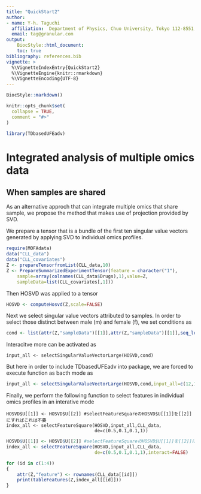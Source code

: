 ```yaml
---
title: "QuickStart2"
author:
- name: Y-h. Taguchi
  affiliation:  Department of Physics, Chuo University, Tokyo 112-8551, Japan
  email: tag@granular.com
output:   
    BiocStyle::html_document:
    toc: true
bibliography: references.bib
vignette: >
  %\VignetteIndexEntry{QuickStart2}
  %\VignetteEngine{knitr::rmarkdown}
  %\VignetteEncoding{UTF-8}
---
```


```r
BiocStyle::markdown()
```

```r
knitr::opts_chunk$set(
  collapse = TRUE,
  comment = "#>"
)
```

```r
library(TDbasedUFEadv)
```

# Integrated analysis of multiple omics data

## When samples are shared

As an alternative approch that can integrate multiple omics that share sample, 
we propose the method that makes use of projection provided by SVD.

We prepare a tensor that is a bundle of the first ten singular value vectors 
generated by applying SVD to individual omics profiles.

```r
require(MOFAdata)
data("CLL_data")
data("CLL_covariates")
Z <- prepareTensorfromList(CLL_data,10)
Z <- PrepareSummarizedExperimentTensor(feature = character("1"),
    sample=array(colnames(CLL_data$Drugs),1),value=Z,
    sampleData=list(CLL_covariates[,1]))
```
Then HOSVD was applied to a tensor
```r
HOSVD <- computeHosvd(Z,scale=FALSE)
```
Next we select singular value vectors attributed to samples.
In order to select those distinct between male (m) and female (f),
we set conditions as
```r
cond <- list(attr(Z,"sampleData")[[1]],attr(Z,"sampleData")[[1]],seq_len(4))
```
Interacitve more can be activated as
```
input_all <- selectSingularValueVectorLarge(HOSVD,cond)
```
But here in order to include TDbasedUFEadv into package, we are forced to
execute function as bacth mode as
```r
input_all <- selectSingularValueVectorLarge(HOSVD,cond,input_all=c(12,1))
```
Finally,  we perform the following function to select features in individual 
omics profiles in an interative mode
```
HOSVD$U[[1]] <- HOSVD$U[[2]] #selectFeatureSquareのHOSVD$U[[1]]を[[2]]にすればこれは不要
index_all <- selectFeatureSquare(HOSVD,input_all,CLL_data,
                                 de=c(0.5,0.1,0.1,1))
```

``` r
HOSVD$U[[1]] <- HOSVD$U[[2]] #selectFeatureSquareのHOSVD$U[[1]]を[[2]]にすればこれは不要
index_all <- selectFeatureSquare(HOSVD,input_all,CLL_data,
                                 de=c(0.5,0.1,0.1,1),interact=FALSE)
```
```r
for (id in c(1:4))
{
    attr(Z,"feature") <- rownames(CLL_data[[id]])
    print(tableFeatures(Z,index_all[[id]]))
}
```
